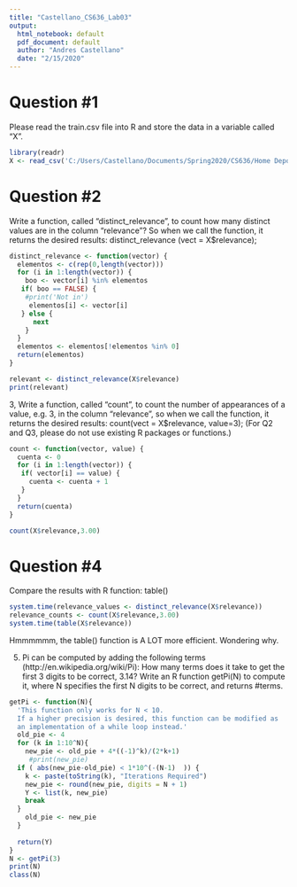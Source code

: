 ---
title: "Castellano_CS636_Lab03"
output:
  html_notebook: default
  pdf_document: default
  author: "Andres Castellano"
  date: "2/15/2020" 
---


# Question #1

Please read the train.csv file into R and store the data in a variable called “X”.

```{r}
library(readr)
X <- read_csv('C:/Users/Castellano/Documents/Spring2020/CS636/Home Depot/train.csv/train.csv')
```

# Question #2

Write a function, called “distinct_relevance”, to count how many distinct values are in the column “relevance”? So when we call the function, it returns the desired results:
distinct_relevance (vect = X$relevance);

```{r}
distinct_relevance <- function(vector) {
  elementos <- c(rep(0,length(vector)))
  for (i in 1:length(vector)) {
    boo <- vector[i] %in% elementos
   if( boo == FALSE) {
    #print('Not in')
     elementos[i] <- vector[i]
   } else {
      next
    }
  }
  elementos <- elementos[!elementos %in% 0]
  return(elementos)
}

relevant <- distinct_relevance(X$relevance)
print(relevant) 

```
3, Write a function, called “count”, to count the number of appearances of a value, e.g. 3, in the column “relevance”, so when we call the function, it returns the desired results:
count(vect = X$relevance, value=3);
(For Q2 and Q3, please do not use existing R packages or functions.)
```{r}
count <- function(vector, value) {
  cuenta <- 0
  for (i in 1:length(vector)) {
   if( vector[i] == value) {
     cuenta <- cuenta + 1 
   }
  }
  return(cuenta)
}

count(X$relevance,3.00)
```


# Question #4 

Compare the results with R function: table()

```{r}
system.time(relevance_values <- distinct_relevance(X$relevance))
relevance_counts <- count(X$relevance,3.00)
system.time(table(X$relevance))
```
Hmmmmmm, the table() function is A LOT more efficient. Wondering why.

5. Pi can be computed by adding the following terms (http://en.wikipedia.org/wiki/Pi): How many terms does it take to get the first 3 digits to be correct, 3.14? Write an R function getPi(N) to compute it, where N specifies the first N digits to be correct, and returns #terms.


```{r}
getPi <- function(N){
  'This function only works for N < 10.
  If a higher precision is desired, this function can be modified as
  an implementation of a while loop instead.'
  old_pie <- 4
  for (k in 1:10^N){
    new_pie <- old_pie + 4*((-1)^k)/(2*k+1)
     #print(new_pie)
  if ( abs(new_pie-old_pie) < 1*10^(-(N-1)  )) {
    k <- paste(toString(k), "Iterations Required")
    new_pie <- round(new_pie, digits = N + 1) 
    Y <- list(k, new_pie) 
    break
  }
    old_pie <- new_pie
  }
  
  return(Y)
}
N <- getPi(3)
print(N)
class(N)
```














































